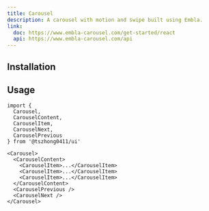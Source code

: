 ```yaml
---
title: Carousel
description: A carousel with motion and swipe built using Embla.
link:
  doc: https://www.embla-carousel.com/get-started/react
  api: https://www.embla-carousel.com/api
---
```


<ComponentPreview name='carousel/carousel' />

## Installation

<Installation name='carousel' type='ui' />

## Usage

```tsx
import {
  Carousel,
  CarouselContent,
  CarouselItem,
  CarouselNext,
  CarouselPrevious
} from '@tszhong0411/ui'
```

```tsx
<Carousel>
  <CarouselContent>
    <CarouselItem>...</CarouselItem>
    <CarouselItem>...</CarouselItem>
    <CarouselItem>...</CarouselItem>
  </CarouselContent>
  <CarouselPrevious />
  <CarouselNext />
</Carousel>
```
